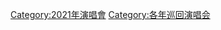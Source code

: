 {{Commonscat|2021 concert tours}}

[[Category:2021年演唱會|Category:2021年演唱會]]
[[Category:各年巡回演唱会|Category:各年巡回演唱会]]